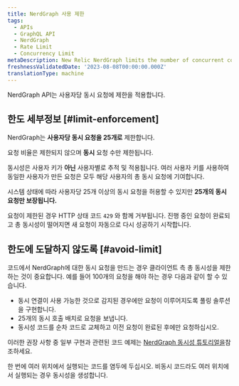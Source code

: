 ```yaml
---
title: NerdGraph 사용 제한
tags:
  - APIs
  - GraphQL API
  - NerdGraph
  - Rate Limit
  - Concurrency Limit
metaDescription: New Relic NerdGraph limits the number of concurrent connections users make.
freshnessValidatedDate: '2023-08-08T00:00:00.000Z'
translationType: machine
---
```


NerdGraph API는 사용자당 동시 요청에 제한을 적용합니다.

## 한도 세부정보 [#limit-enforcement]

NerdGraph는 **사용자당 동시 요청을 25개로** 제한합니다.

요청 비율은 제한되지 않으며 **동시** 요청 수만 제한됩니다.

동시성은 사용자 키가 **아닌** 사용자별로 추적 및 적용됩니다. 여러 사용자 키를 사용하여 동일한 사용자가 만든 요청은 모두 해당 사용자의 총 동시 요청에 기여합니다.

시스템 상태에 따라 사용자당 25개 이상의 동시 요청을 허용할 수 있지만 **25개의 동시 요청만 보장됩니다.**

요청이 제한된 경우 HTTP 상태 코드 `429` 와 함께 거부됩니다. 진행 중인 요청이 완료되고 총 동시성이 떨어지면 새 요청이 자동으로 다시 성공하기 시작합니다.

## 한도에 도달하지 않도록 [#avoid-limit]

코드에서 NerdGraph에 대한 동시 요청을 만드는 경우 클라이언트 측 총 동시성을 제한하는 것이 중요합니다. 예를 들어 100개의 요청을 해야 하는 경우 다음과 같이 할 수 있습니다.

* 동시 연결이 사용 가능한 것으로 감지된 경우에만 요청이 이루어지도록 풀링 솔루션을 구현합니다.
* 25개의 동시 호출 배치로 요청을 보냅니다.
* 동시성 코드를 순차 코드로 교체하고 이전 요청이 완료된 후에만 요청하십시오.

이러한 권장 사항 중 일부 구현과 관련된 코드 예제는 [NerdGraph 동시성 튜토리얼을](/docs/apis/nerdgraph/examples/nerdgraph-concurrency-tutorial)참조하세요.

한 번에 여러 위치에서 실행되는 코드를 염두에 두십시오. 비동시 코드라도 여러 위치에서 실행되는 경우 동시성을 생성합니다.